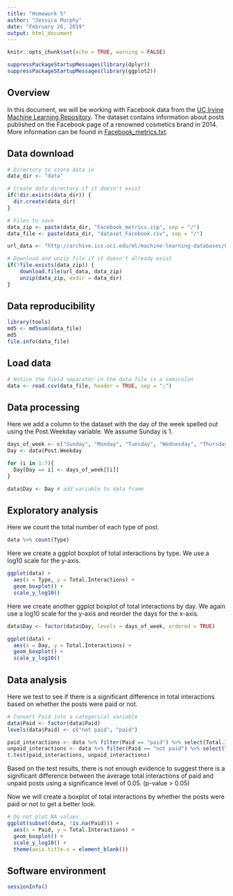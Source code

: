 ---
title: "Homework 5"
author: "Jessica Murphy"
date: "February 26, 2019"
output: html_document
---

```{r setup, include=FALSE}
knitr::opts_chunk$set(echo = TRUE, warning = FALSE)
```

```{r load_packages, include = FALSE}
suppressPackageStartupMessages(library(dplyr))
suppressPackageStartupMessages(library(ggplot2))
```

## Overview

In this document, we will be working with Facebook data from the [UC Irvine Machine Learning Repository](https://archive.ics.uci.edu/ml/index.php). The dataset contains information about posts published on the Facebook page of a renowned cosmetics brand in 2014. More information can be found in [Facebook_metrics.txt](data/Facebook_metrics.txt).

## Data download

```{r data_download}
# Directory to store data in
data_dir <- "data"

# Create data directory if it doesn't exist
if(!dir.exists(data_dir)) {
  dir.create(data_dir)
}

# Files to save
data_zip <- paste(data_dir, "Facebook_metrics.zip", sep = "/")
data_file <- paste(data_dir, "dataset_Facebook.csv", sep = "/")

url_data <- "http://archive.ics.uci.edu/ml/machine-learning-databases/00368/Facebook_metrics.zip"

# Download and unzip file if it doesn't already exist 
if(!file.exists(data_zip)) {
    download.file(url_data, data_zip)
    unzip(data_zip, exdir = data_dir)
}
```

## Data reproducibility

```{r data_reproducibility}
library(tools)
md5 <- md5sum(data_file)
md5
file.info(data_file)
```

## Load data

```{r load_data}
# Notice the field separator in the data file is a semicolon
data <- read.csv(data_file, header = TRUE, sep = ";")
```

## Data processing

Here we add a column to the dataset with the day of the week spelled out using the Post.Weekday variable. We assume Sunday is 1.

```{r data_processing}
days_of_week <- c("Sunday", "Monday", "Tuesday", "Wednesday", "Thursday", "Friday", "Saturday")
Day <- data$Post.Weekday

for (i in 1:7){
  Day[Day == i] <- days_of_week[[i]]
}

data$Day <- Day # add variable to data frame
```

## Exploratory analysis

Here we count the total number of each type of post.

```{r exploratory_analysis_1}
data %>% count(Type)
```

Here we create a ggplot boxplot of total interactions by type. We use a log10 scale for the y-axis.

```{r exploratory_analysis_2}
ggplot(data) +
  aes(x = Type, y = Total.Interactions) +
  geom_boxplot() +
  scale_y_log10()
```

Here we create another ggplot boxplot of total interactions by day. We again use a log10 scale for the y-axis and reorder the days for the x-axis.

```{r exploratory_analysis_3}
data$Day <- factor(data$Day, levels = days_of_week, ordered = TRUE)

ggplot(data) +
  aes(x = Day, y = Total.Interactions) +
  geom_boxplot() +
  scale_y_log10()
```

## Data analysis

Here we test to see if there is a significant difference in total interactions based on whether the posts were paid or not.

```{r data_analysis_1}
# Convert Paid into a categorical variable
data$Paid <- factor(data$Paid)
levels(data$Paid) <- c("not paid", "paid")

paid_interactions <- data %>% filter(Paid == "paid") %>% select(Total.Interactions)
unpaid_interactions <- data %>% filter(Paid == "not paid") %>% select(Total.Interactions)
t.test(paid_interactions, unpaid_interactions)
```

Based on the test results, there is not enough evidence to suggest there is a significant difference between the average total interactions of paid and unpaid posts using a significance level of 0.05. (p-value > 0.05)

Now we will create a boxplot of total interactions by whether the posts were paid or not to get a better look.

```{r data_analysis_2}
# Do not plot NA values
ggplot(subset(data, !is.na(Paid))) +
  aes(x = Paid, y = Total.Interactions) +
  geom_boxplot() +
  scale_y_log10() +
  theme(axis.title.x = element_blank())
```

## Software environment

```{r environment}
sessionInfo()
```